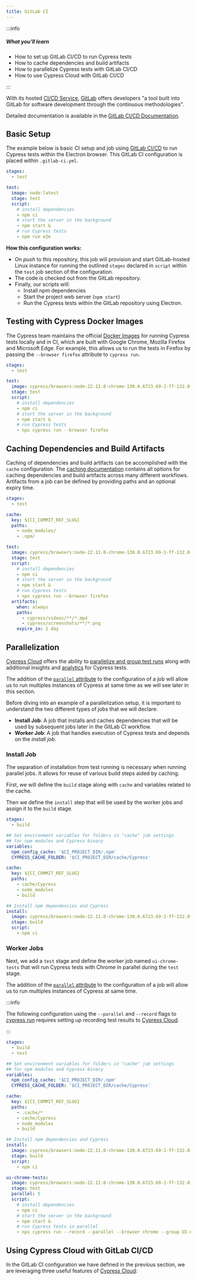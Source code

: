 ```yaml
---
title: GitLab CI
---
```


:::info

##### <Icon name="question-circle" color="#4BBFD2" /> What you'll learn

- How to set up GitLab CI/CD to run Cypress tests
- How to cache dependencies and build artifacts
- How to parallelize Cypress tests with GitLab CI/CD
- How to use Cypress Cloud with GitLab CI/CD

:::

With its hosted
[CI/CD Service](https://about.gitlab.com/stages-devops-lifecycle/continuous-integration/),
[GitLab](https://gitlab.com) offers developers "a tool built into GitLab for
software development through the continuous methodologies".

Detailed documentation is available in the
[GitLab CI/CD Documentation](https://docs.gitlab.com/ee/ci/).

## Basic Setup

The example below is basic CI setup and job using
[GitLab CI/CD](https://about.gitlab.com/stages-devops-lifecycle/continuous-integration/)
to run Cypress tests within the Electron browser. This GitLab CI configuration
is placed within `.gitlab-ci.yml`.

```yaml
stages:
  - test

test:
  image: node:latest
  stage: test
  script:
    # install dependencies
    - npm ci
    # start the server in the background
    - npm start &
    # run Cypress tests
    - npm run e2e
```

**How this configuration works:**

- On _push_ to this repository, this job will provision and start GitLab-hosted
  Linux instance for running the outlined `stages` declared in `script` within
  the `test` job section of the configuration.
- The code is checked out from the GitLab repository.
- Finally, our scripts will:
  - Install npm dependencies
  - Start the project web server (`npm start`)
  - Run the Cypress tests within the GitLab repository using Electron.

## Testing with Cypress Docker Images

The Cypress team maintains the official
[Docker Images](https://github.com/cypress-io/cypress-docker-images) for running
Cypress tests locally and in CI, which are built with Google Chrome, Mozilla Firefox and Microsoft Edge.
For example, this allows us to run the tests in Firefox by passing the
`--browser firefox` attribute to `cypress run`.

```yaml
stages:
  - test

test:
  image: cypress/browsers:node-22.11.0-chrome-130.0.6723.69-1-ff-132.0-edge-130.0.2849.56-1
  stage: test
  script:
    # install dependencies
    - npm ci
    # start the server in the background
    - npm start &
    # run Cypress tests
    - npx cypress run --browser firefox
```

## Caching Dependencies and Build Artifacts

Caching of dependencies and build artifacts can be accomplished with the `cache`
configuration. The
[caching documentation](https://docs.gitlab.com/ee/ci/caching/) contains all
options for caching dependencies and build artifacts across many different
workflows. Artifacts from a job can be defined by providing paths and an
optional expiry time.

```yaml
stages:
  - test

cache:
  key: ${CI_COMMIT_REF_SLUG}
  paths:
    - node_modules/
    - .npm/

test:
  image: cypress/browsers:node-22.11.0-chrome-130.0.6723.69-1-ff-132.0-edge-130.0.2849.56-1
  stage: test
  script:
    # install dependencies
    - npm ci
    # start the server in the background
    - npm start &
    # run Cypress tests
    - npx cypress run --browser firefox
  artifacts:
    when: always
    paths:
      - cypress/videos/**/*.mp4
      - cypress/screenshots/**/*.png
    expire_in: 1 day
```

## Parallelization

[Cypress Cloud](/cloud/get-started/introduction) offers the ability to
[parallelize and group test runs](/cloud/features/smart-orchestration/parallelization)
along with additional insights and [analytics](/cloud/features/analytics/overview) for
Cypress tests.

The addition of the
[`parallel` attribute](https://docs.gitlab.com/ee/ci/yaml/#parallel) to the
configuration of a job will allow us to run multiples instances of Cypress at
same time as we will see later in this section.

Before diving into an example of a parallelization setup, it is important to
understand the two different types of jobs that we will declare:

- **Install Job**: A job that installs and caches dependencies that will be used
  by subsequent jobs later in the GitLab CI workflow.
- **Worker Job**: A job that handles execution of Cypress tests and depends on
  the _install job_.

### Install Job

The separation of installation from test running is necessary when running
parallel jobs. It allows for reuse of various build steps aided by caching.

First, we will define the `build` stage along with `cache` and variables related
to the cache.

Then we define the `install` step that will be used by the worker jobs and
assign it to the `build` stage.

```yaml
stages:
  - build

## Set environment variables for folders in "cache" job settings
## for npm modules and Cypress binary
variables:
  npm_config_cache: '$CI_PROJECT_DIR/.npm'
  CYPRESS_CACHE_FOLDER: '$CI_PROJECT_DIR/cache/Cypress'

cache:
  key: ${CI_COMMIT_REF_SLUG}
  paths:
    - cache/Cypress
    - node_modules
    - build

## Install npm dependencies and Cypress
install:
  image: cypress/browsers:node-22.11.0-chrome-130.0.6723.69-1-ff-132.0-edge-130.0.2849.56-1
  stage: build
  script:
    - npm ci
```

### Worker Jobs

Next, we add a `test` stage and define the worker job named `ui-chrome-tests`
that will run Cypress tests with Chrome in parallel during the `test` stage.

The addition of the
[`parallel` attribute](https://docs.gitlab.com/ee/ci/yaml/#parallel) to the
configuration of a job will allow us to run multiples instances of Cypress at
same time.

:::info

The following configuration using the `--parallel` and `--record` flags to
[cypress run](/app/references/command-line#cypress-run) requires setting up
recording test results to [Cypress Cloud](/cloud/get-started/introduction).

:::

```yaml
stages:
  - build
  - test

## Set environment variables for folders in "cache" job settings
## for npm modules and Cypress binary
variables:
  npm_config_cache: '$CI_PROJECT_DIR/.npm'
  CYPRESS_CACHE_FOLDER: '$CI_PROJECT_DIR/cache/Cypress'

cache:
  key: ${CI_COMMIT_REF_SLUG}
  paths:
    - .cache/*
    - cache/Cypress
    - node_modules
    - build

## Install npm dependencies and Cypress
install:
  image: cypress/browsers:node-22.11.0-chrome-130.0.6723.69-1-ff-132.0-edge-130.0.2849.56-1
  stage: build
  script:
    - npm ci

ui-chrome-tests:
  image: cypress/browsers:node-22.11.0-chrome-130.0.6723.69-1-ff-132.0-edge-130.0.2849.56-1
  stage: test
  parallel: 5
  script:
    # install dependencies
    - npm ci
    # start the server in the background
    - npm start &
    # run Cypress tests in parallel
    - npx cypress run --record --parallel --browser chrome --group UI-Chrome
```

## Using Cypress Cloud with GitLab CI/CD

In the GitLab CI configuration we have defined in the previous section, we are
leveraging three useful features of
[Cypress Cloud](/cloud/get-started/introduction):

<CiProviderCloudSteps />
